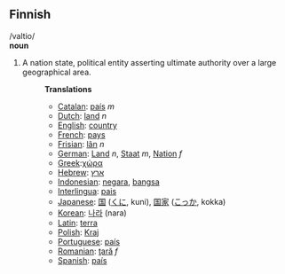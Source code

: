 ==Finnish==
/valtio/<br>
'''noun'''

#A nation state, political entity asserting ultimate authority over a large geographical area.
#:'''Translations'''
#:*[[Catalan]]: [[país]] ''m''
#:*[[Dutch]]: [[land]] ''n''
#:*[[English]]: [[country]]
#:*[[French]]: [[pays]]
#:*[[Frisian]]: [[lân]] ''n''
#:*[[German]]: [[Land]] ''n'', [[Staat]] ''m'', [[Nation]] ''f''
#:*[[Greek]]:[[χώρα]]
#:*[[Hebrew]]: [[ארץ]]
#:*[[Indonesian]]: [[negara]], [[bangsa]]
#:*[[Interlingua]]: [[pais]]
#:*[[Japanese]]: [[国]] ([[くに]], kuni), [[国家]] ([[こっか]], kokka)
#:*[[Korean]]: [[나라]] (nara)
#:*[[Latin]]: [[terra]]
#:*[[Polish]]: [[Kraj]]
#:*[[Portuguese]]: [[país]]
#:*[[Romanian]]: [[ţară]] ''f''
#:*[[Spanish]]: [[país]]